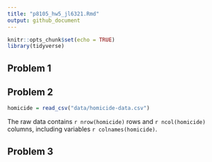 ```yaml
---
title: "p8105_hw5_jl6321.Rmd"
output: github_document
---
```


```r
knitr::opts_chunk$set(echo = TRUE)
library(tidyverse)
```


## Problem 1

## Problem 2

```r
homicide = read_csv("data/homicide-data.csv")
```

The raw data contains `r nrow(homicide)` rows and `r ncol(homicide)` columns, including variables `r colnames(homicide)`. 

## Problem 3
